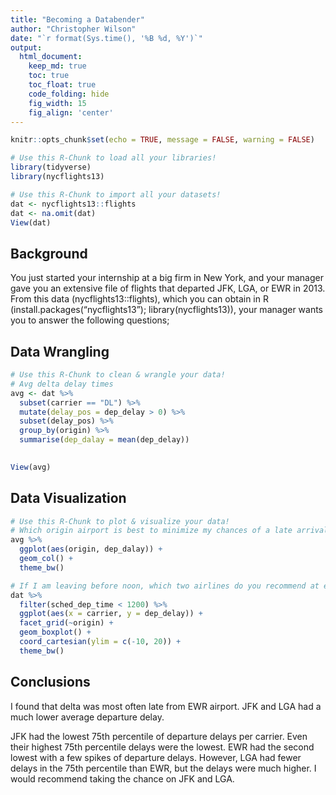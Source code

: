 ```yaml
---
title: "Becoming a Databender"
author: "Christopher Wilson"
date: "`r format(Sys.time(), '%B %d, %Y')`"
output:
  html_document:  
    keep_md: true
    toc: true
    toc_float: true
    code_folding: hide
    fig_width: 15
    fig_align: 'center'
---
```


```r
knitr::opts_chunk$set(echo = TRUE, message = FALSE, warning = FALSE)
```

```r
# Use this R-Chunk to load all your libraries!
library(tidyverse)
library(nycflights13)

```

```r
# Use this R-Chunk to import all your datasets!
dat <- nycflights13::flights
dat <- na.omit(dat)
View(dat)
```

## Background

You just started your internship at a big firm in New York, and your manager gave you an extensive file of flights that departed JFK, LGA, or EWR in 2013. From this data (nycflights13::flights), which you can obtain in R (install.packages("nycflights13"); library(nycflights13)), your manager wants you to answer the following questions;


## Data Wrangling

```r
# Use this R-Chunk to clean & wrangle your data!
# Avg delta delay times
avg <- dat %>% 
  subset(carrier == "DL") %>% 
  mutate(delay_pos = dep_delay > 0) %>% 
  subset(delay_pos) %>% 
  group_by(origin) %>% 
  summarise(dep_dalay = mean(dep_delay))
  

View(avg)
```

## Data Visualization

```r
# Use this R-Chunk to plot & visualize your data!
# Which origin airport is best to minimize my chances of a late arrival when I am using Delta Airlines?
avg %>% 
  ggplot(aes(origin, dep_dalay)) +
  geom_col() +
  theme_bw()

# If I am leaving before noon, which two airlines do you recommend at each airport (JFK, LGA, EWR) that will have the lowest delay time at the 75th percentile?
dat %>% 
  filter(sched_dep_time < 1200) %>% 
  ggplot(aes(x = carrier, y = dep_delay)) +
  facet_grid(~origin) +
  geom_boxplot() +
  coord_cartesian(ylim = c(-10, 20)) +
  theme_bw()

```

## Conclusions

I found that delta was most often late from EWR airport. JFK and LGA had a much lower average departure delay. 

JFK had the lowest 75th percentile of departure delays per carrier. Even their highest 75th percentile delays were the lowest. EWR had the second lowest with a few spikes of departure delays. However, LGA had fewer delays in the 75th percentile than EWR, but the delays were much higher. I would recommend taking the chance on JFK and LGA. 
